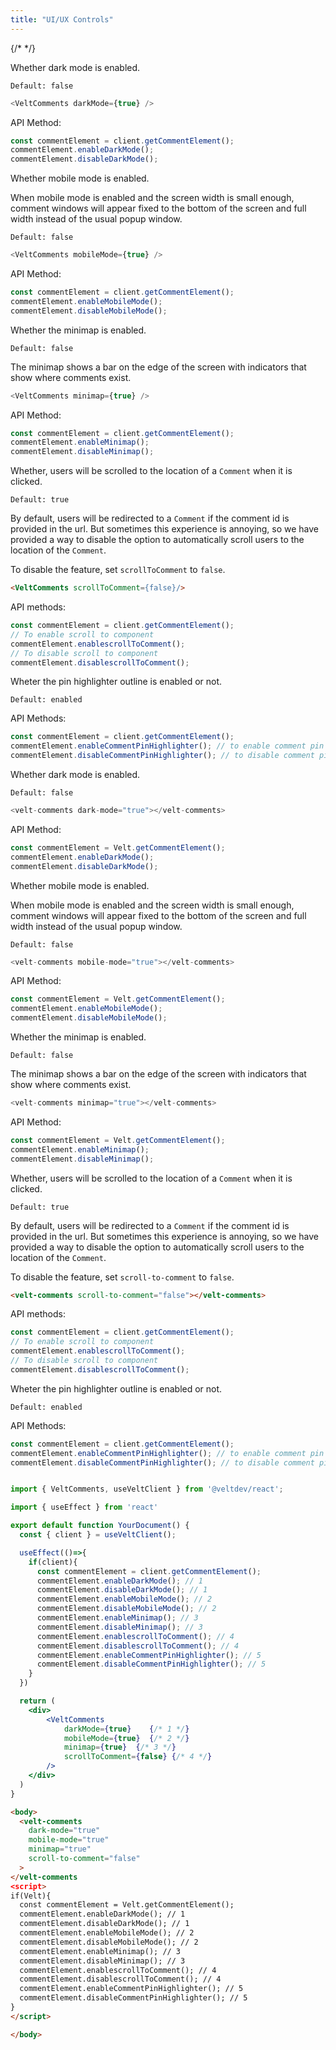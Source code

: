 ```yaml
---
title: "UI/UX Controls"
---
```

{/* <script>var SUPERFLOW_TOOLBAR_API_KEY="aU1MxKP0rca2UXwKi8bl"; var SUPERFLOW_TOOLBAR_PROJECT_ID="8447060215973283";</script> */}


<Tabs>
<Tab title="React / Next.js">

<Steps titleSize="h2">
<Step title="Dark Mode">
Whether dark mode is enabled.

`Default: false`

```js
<VeltComments darkMode={true} />
````

API Method:

```jsx
const commentElement = client.getCommentElement();
commentElement.enableDarkMode();
commentElement.disableDarkMode();
```

</Step>

<Step title="Mobile Mode">
Whether mobile mode is enabled.

When mobile mode is enabled and the screen width is small enough, comment windows will appear fixed to the bottom of the screen and full width instead of the usual popup window.

`Default: false`

```js
<VeltComments mobileMode={true} />
````

API Method:

```jsx
const commentElement = client.getCommentElement();
commentElement.enableMobileMode();
commentElement.disableMobileMode();
```

</Step>

<Step title="Enable Minimap">

Whether the minimap is enabled.

`Default: false`

The minimap shows a bar on the edge of the screen with indicators that show where comments exist.

```js
<VeltComments minimap={true} />
````


API Method:

```jsx
const commentElement = client.getCommentElement();
commentElement.enableMinimap();
commentElement.disableMinimap();
```

</Step>

<Step title="Enable / Disable Scroll to Comment on Click">

Whether, users will be scrolled to the location of a `Comment` when it is clicked.

`Default: true`

By default, users will be redirected to a `Comment` if the comment id is provided in the url. But sometimes this experience is annoying, so we have provided a way to disable the option to automatically scroll users to the location of the `Comment`.

To disable the feature, set `scrollToComment` to `false`.

```html
<VeltComments scrollToComment={false}/>
```

API methods:

```jsx
const commentElement = client.getCommentElement();
// To enable scroll to component
commentElement.enablescrollToComment();
// To disable scroll to component
commentElement.disablescrollToComment();
```


</Step>

<Step title="Enable pin highlighter outline">

Wheter the pin highlighter outline is enabled or not.

`Default: enabled`


API Methods:
```jsx
const commentElement = client.getCommentElement();
commentElement.enableCommentPinHighlighter(); // to enable comment pin highlight
commentElement.disableCommentPinHighlighter(); // to disable comment pin highlight
```

</Step>


</Steps>


</Tab>

<Tab title="HTML">

<Steps titleSize="h2">
<Step title="Dark Mode">
Whether dark mode is enabled.

`Default: false`

```js
<velt-comments dark-mode="true"></velt-comments>
````

API Method:

```jsx
const commentElement = Velt.getCommentElement();
commentElement.enableDarkMode();
commentElement.disableDarkMode();
```

</Step>

<Step title="Mobile Mode">
Whether mobile mode is enabled.

When mobile mode is enabled and the screen width is small enough, comment windows will appear fixed to the bottom of the screen and full width instead of the usual popup window.

`Default: false`

```js
<velt-comments mobile-mode="true"></velt-comments>
````

API Method:

```jsx
const commentElement = Velt.getCommentElement();
commentElement.enableMobileMode();
commentElement.disableMobileMode();
```

</Step>

<Step title="Enable Minimap">

Whether the minimap is enabled.

`Default: false`

The minimap shows a bar on the edge of the screen with indicators that show where comments exist.

```js
<velt-comments minimap="true"></velt-comments>

````


API Method:

```jsx
const commentElement = Velt.getCommentElement();
commentElement.enableMinimap();
commentElement.disableMinimap();
```

</Step>

<Step title="Enable / Disable Scroll to Comment on Click">

Whether, users will be scrolled to the location of a `Comment` when it is clicked.

`Default: true`

By default, users will be redirected to a `Comment` if the comment id is provided in the url. But sometimes this experience is annoying, so we have provided a way to disable the option to automatically scroll users to the location of the `Comment`.

To disable the feature, set `scroll-to-comment` to `false`.

```html
<velt-comments scroll-to-comment="false"></velt-comments>
```

API methods:

```jsx
const commentElement = client.getCommentElement();
// To enable scroll to component
commentElement.enablescrollToComment();
// To disable scroll to component
commentElement.disablescrollToComment();
```


</Step>

<Step title="Enable pin highlighter outline">

Wheter the pin highlighter outline is enabled or not.

`Default: enabled`


API Methods:
```jsx
const commentElement = client.getCommentElement();
commentElement.enableCommentPinHighlighter(); // to enable comment pin highlight
commentElement.disableCommentPinHighlighter(); // to disable comment pin highlight
```

</Step>

</Steps>


</Tab>

</Tabs>


<RequestExample>

```jsx React / Next.js

import { VeltComments, useVeltClient } from '@veltdev/react';

import { useEffect } from 'react'

export default function YourDocument() {
  const { client } = useVeltClient();  

  useEffect(()=>{
    if(client){
      const commentElement = client.getCommentElement();
      commentElement.enableDarkMode(); // 1
      commentElement.disableDarkMode(); // 1
      commentElement.enableMobileMode(); // 2
      commentElement.disableMobileMode(); // 2
      commentElement.enableMinimap(); // 3
      commentElement.disableMinimap(); // 3  
      commentElement.enablescrollToComment(); // 4
      commentElement.disablescrollToComment(); // 4
      commentElement.enableCommentPinHighlighter(); // 5
      commentElement.disableCommentPinHighlighter(); // 5
    }
  })

  return (
    <div>
        <VeltComments          
            darkMode={true}    {/* 1 */}
            mobileMode={true}  {/* 2 */}
            minimap={true}  {/* 3 */}
            scrollToComment={false} {/* 4 */}
        />
    </div>
  )
}
```

```html HTML
<body>
  <velt-comments         
    dark-mode="true"    
    mobile-mode="true"  
    minimap="true" 
    scroll-to-comment="false"
  >
</velt-comments
<script>
if(Velt){
  const commentElement = Velt.getCommentElement();
  commentElement.enableDarkMode(); // 1
  commentElement.disableDarkMode(); // 1
  commentElement.enableMobileMode(); // 2
  commentElement.disableMobileMode(); // 2
  commentElement.enableMinimap(); // 3
  commentElement.disableMinimap(); // 3  
  commentElement.enablescrollToComment(); // 4
  commentElement.disablescrollToComment(); // 4
  commentElement.enableCommentPinHighlighter(); // 5
  commentElement.disableCommentPinHighlighter(); // 5
}
</script>

</body>

```



</RequestExample>